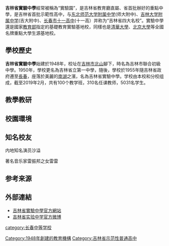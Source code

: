 {{Infobox School
| image = [[檔案:Jilin_shiyan_middle_school_logo.png|300px]]
| name= 吉林省实验中学 <br> Jilin Provincial Experimental School
| native_name= 
| latin_name=
| motto = 笃学 践行(形) 求是 创新
| campus = [[市區|市區]]
| headmaster = 
| headmistress = 潘永兴
| head teacher = 
| principal = 
| director = 
| superintendent =
| type = [[公立学校|公立]]
| established = 1948年
| staff = 248
| faculty = 228
| enrollment = 5,000
| address = 吉林省長春市人民大街6465號 (130022)
| city = [[長春|長春]]
| state = [[吉林省|吉林省]]
| country = [[中華人民共和國|中國]]
| free_label = 
| free  =  
| colors =  
| magazine = 《花蹊》
| mascot =  
| nickname = 实验园
| song = 
| district = [[朝陽區_(長春市)|朝陽區]]
| website = http://www.jlssyzxx.com/
}}

'''吉林省實驗中學'''經常被稱為“實驗園”，是吉林省教育廳直屬、省首批辦好的重點中學，是吉林省首批示範性高中，与[[东北师范大学附属中学|东北师范大学附属中学]](师大附中)、[[吉林大学附属中学|吉林大学附属中学]](吉大附中)、[[长春市十一高中|长春市十一高中]](十一高）并称为“吉林省四大名校”。實驗中學還是國家[[中华人民共和国教育部|教育部]]指定的基礎教育實驗基地校，同樣也是[[清華大學|清華大學]]、[[北京大學|北京大學]]等全國名牌重點大學生源基地校。

==學校歷史==
'''吉林省實驗中學'''始建於1948年，校址在[[吉林市|吉林市]][[吉林市北山風景區|北山]]腳下，時名為吉林市聯合初級中學。1950年，學校更名為吉林省立第一中學，隨後，學校於1955年隨吉林省政府遷至[[長春|長春]]，座落於美麗的[[長春南湖|南湖]]之濱，名為吉林省實驗中學。学校由本校和分校组成，截至2019年2月，共有100个教学班，310名任课教师，5031名学生。

==教學教研==

==校園環境==

==知名校友==
内地知名演员沙溢

著名音乐家雷振邦之女雷雷

==参考来源==
{{reflist}}

==外部連結==
* [http://www.jlssyzxx.com/ 吉林省實驗中學官方網站] {{Wayback|url=http://www.jlssyzxx.com/ |date=20200424112909 }}
* [http://weibo.com/jlssyzx/ 吉林省实验中学官方微博] {{Wayback|url=http://weibo.com/jlssyzx/ |date=20200424112932 }}


[[category:长春中等学校|category:长春中等学校]]

[[Category:1948年創建的教育機構|Category:1948年創建的教育機構]]
[[Category:吉林省示范性普通高中|Category:吉林省示范性普通高中]]